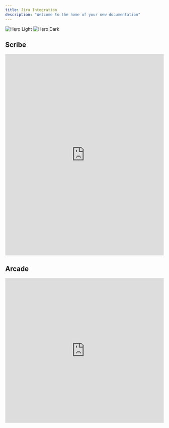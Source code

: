 ```yaml
---
title: Jira Integration
description: "Welcome to the home of your new documentation"
---
```


<img
  className="block dark:hidden"
  src="/images/hero-light.svg"
  alt="Hero Light"
/>
<img
  className="hidden dark:block"
  src="/images/hero-dark.svg"
  alt="Hero Dark"
/>

## Scribe

<iframe src="https://scribehow.com/embed/Using_Planning_Mode_in_YourTopSongs_Producter_Dashboard__-TytE1QbSGmAVKwAZcGGAw" width="100%" height="640" allowfullscreen frameborder="0"></iframe>

## Arcade

<iframe src="https://demo.arcade.software/el4ZG8JVWIM1fc7QuBLz?embed" frameborder="0" width="100%" height="460"></iframe>
